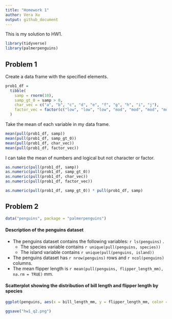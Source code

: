 ```yaml
---
title: "Homework 1"
author: Vera Xu
output: github_document
---
```


This is my solution to HW1.
```r
library(tidyverse)
library(palmerpenguins)
```

## Problem 1

Create a data frame with the specified elements. 

```r
prob1_df = 
  tibble(
    samp = rnorm(10),
    samp_gt_0 = samp > 0,
    char_vec = c("a", "b", "c", "d", "e", "f", "g", "h", "i", "j"),
    factor_vec = factor(c("low", "low", "low", "mod", "mod", "mod", "mod", "high", "high", "high"))
  )
```

Take the mean of each variable in my data frame.

```r
mean(pull(prob1_df, samp))
mean(pull(prob1_df, samp_gt_0))
mean(pull(prob1_df, char_vec))
mean(pull(prob1_df, factor_vec))
```

I can take the mean of numbers and logical but not character or factor. 

```r
as.numeric(pull(prob1_df, samp))
as.numeric(pull(prob1_df, samp_gt_0))
as.numeric(pull(prob1_df, char_vec))
as.numeric(pull(prob1_df, factor_vec))
```

```r
as.numeric(pull(prob1_df, samp_gt_0)) * pull(prob1_df, samp)
```



## Problem 2

```r
data("penguins", package = "palmerpenguins")
```

#### Description of the penguins dataset
* The penguins dataset contains the following variables: `r ls(penguins)` .
  * The species variable contains `r unique(pull(penguins, species))`
  * The island variable contains `r unique(pull(penguins, island))`
* The penguins dataset has `r nrow(penguins)` rows and `r ncol(penguins)` columns.
* The mean flipper length is `r mean(pull(penguins, flipper_length_mm), na.rm = TRUE)` mm.

#### Scatterplot showing the distribution of bill length and flipper length by species
```r
ggplot(penguins, aes(x = bill_length_mm, y = flipper_length_mm, color = species)) + geom_point()
```

```r
ggsave("hw1_q2.png")
```

